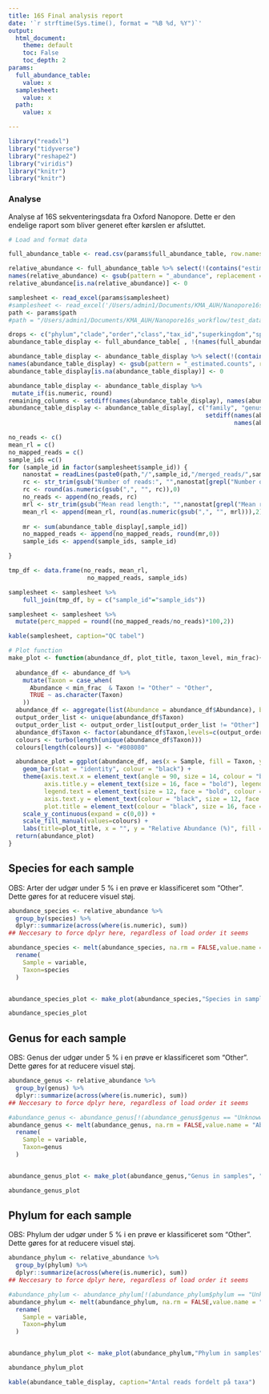 ```yaml
---
title: 16S Final analysis report
date: '`r strftime(Sys.time(), format = "%B %d, %Y")`'
output:
  html_document:
    theme: default
    toc: False
    toc_depth: 2
params:
  full_abundance_table:
    value: x
  samplesheet:
    value: x
  path:
    value: x

---
```


<style type="text/css">
.main-container {
  margin: auto;
}
</style>

```r
library("readxl")
library("tidyverse")
library("reshape2")
library("viridis")
library("knitr")
library("knitr")
```
### Analyse
Analyse af 16S sekventeringsdata fra Oxford Nanopore. Dette er den endelige raport som bliver generet efter kørslen er afsluttet.

```r
# Load and format data

full_abundance_table <- read.csv(params$full_abundance_table, row.names = "X")

relative_abundance <- full_abundance_table %>% select(!(contains("estimated.counts")))
names(relative_abundance) <- gsub(pattern = "_abundance", replacement = "", x = names(relative_abundance))
relative_abundance[is.na(relative_abundance)] <- 0

samplesheet <- read_excel(params$samplesheet)
#samplesheet <- read_excel('/Users/admin1/Documents/KMA_AUH/Nanopore16s_workflow/test_data/test_sample.xlsx')
path <- params$path
#path = "/Users/admin1/Documents/KMA_AUH/Nanopore16s_workflow/test_data/no_sample/20220629_0931_MC-113039_FAT51411_0d48cde3/16s_output"
```
```r
drops <- c("phylum","clade","order","class","tax_id","superkingdom","species.group","subspecies","species.subgroup")
abundance_table_display <- full_abundance_table[ , !(names(full_abundance_table) %in% drops)]

abundance_table_display <- abundance_table_display %>% select(!(contains("abundance")))
names(abundance_table_display) <- gsub(pattern = "_estimated.counts", replacement = "", x = names(abundance_table_display))
abundance_table_display[is.na(abundance_table_display)] <- 0

abundance_table_display <- abundance_table_display %>% 
 mutate_if(is.numeric, round)
remaining_columns <- setdiff(names(abundance_table_display), names(abundance_table_display)[1:3])
abundance_table_display <- abundance_table_display[, c("family", "genus", "species", 
                                                       setdiff(names(abundance_table_display),
                                                               names(abundance_table_display)[1:3]))]


```

```r
no_reads <- c()
mean_rl = c()
no_mapped_reads = c()
sample_ids =c()
for (sample_id in factor(samplesheet$sample_id)) {
    nanostat = readLines(paste0(path,"/",sample_id,"/merged_reads/",sample_id,"_nanostat"))
    rc <- str_trim(gsub("Number of reads:", "",nanostat[grepl("Number of reads:", nanostat)]))
    rc <- round(as.numeric(gsub(",", "", rc)),0)
    no_reads <- append(no_reads, rc)
    mrl <- str_trim(gsub("Mean read length:", "",nanostat[grepl("Mean read length:", nanostat)]))
    mean_rl <- append(mean_rl, round(as.numeric(gsub(",", "", mrl))),2)
    
    mr <- sum(abundance_table_display[,sample_id])
    no_mapped_reads <- append(no_mapped_reads, round(mr,0))
    sample_ids <- append(sample_ids, sample_id)

}

tmp_df <- data.frame(no_reads, mean_rl,  
                      no_mapped_reads, sample_ids) 

samplesheet <- samplesheet %>% 
    full_join(tmp_df, by = c("sample_id"="sample_ids")) 

samplesheet <- samplesheet %>%
  mutate(perc_mapped = round((no_mapped_reads/no_reads)*100,2))

```

```r
kable(samplesheet, caption="QC tabel")
```

```r
# Plot function
make_plot <- function(abundance_df, plot_title, taxon_level, min_frac){
  
  abundance_df <- abundance_df %>% 
    mutate(Taxon = case_when(
      Abundance < min_frac  & Taxon != "Other" ~ "Other",
      TRUE ~ as.character(Taxon)
    ))
  abundance_df <- aggregate(list(Abundance = abundance_df$Abundance), by=list(Taxon=abundance_df$Taxon, Sample=abundance_df$Sample), FUN=sum)
  output_order_list <- unique(abundance_df$Taxon)
  output_order_list <- output_order_list[output_order_list != "Other"]
  abundance_df$Taxon <- factor(abundance_df$Taxon,levels=c(output_order_list,"Other"))
  colours <- turbo(length(unique(abundance_df$Taxon)))
  colours[length(colours)] <- "#808080"

  abundance_plot = ggplot(abundance_df, aes(x = Sample, fill = Taxon, y = Abundance)) + 
    geom_bar(stat = "identity", colour = "black") + 
    theme(axis.text.x = element_text(angle = 90, size = 14, colour = "black", vjust = 0.5, hjust = 1, face= "bold"), 
          axis.title.y = element_text(size = 16, face = "bold"), legend.title = element_text(size = 16, face = "bold"), 
          legend.text = element_text(size = 12, face = "bold", colour = "black"), 
          axis.text.y = element_text(colour = "black", size = 12, face = "bold"),
          plot.title = element_text(colour = "black", size = 16, face = "bold")) + 
    scale_y_continuous(expand = c(0,0)) + 
    scale_fill_manual(values=colours) +
    labs(title=plot_title, x = "", y = "Relative Abundance (%)", fill = taxon_level)
  return(abundance_plot)
}
```


## Species for each sample
OBS: Arter der udgør under 5 % i en prøve er klassificeret som "Other". Dette gøres for at reducere visuel støj. 

```r
abundance_species <- relative_abundance %>% 
  group_by(species) %>% 
  dplyr::summarize(across(where(is.numeric), sum))
## Neccesary to force dplyr here, regardless of load order it seems

abundance_species <- melt(abundance_species, na.rm = FALSE,value.name = "Abundance", id = 'species') %>% 
  rename(
    Sample = variable,
    Taxon=species
  )


abundance_species_plot <- make_plot(abundance_species,"Species in samples", "Species", 0.05)

abundance_species_plot
```

## Genus for each sample
OBS: Genus der udgør under 5 % i en prøve er klassificeret som "Other". Dette gøres for at reducere visuel støj. 

```r
abundance_genus <- relative_abundance %>% 
  group_by(genus) %>% 
  dplyr::summarize(across(where(is.numeric), sum))
## Neccesary to force dplyr here, regardless of load order it seems

#abundance_genus <- abundance_genus[!(abundance_genus$genus == "Unknowwn"), ]
abundance_genus <- melt(abundance_genus, na.rm = FALSE,value.name = "Abundance", id = 'genus') %>% 
  rename(
    Sample = variable,
    Taxon=genus
  )


abundance_genus_plot <- make_plot(abundance_genus,"Genus in samples", "Genus", 0.05)

abundance_genus_plot
```

## Phylum for each sample
OBS: Phylum  der udgør under 5 % i en prøve er klassificeret som "Other". Dette gøres for at reducere visuel støj. 

```r
abundance_phylum <- relative_abundance %>% 
  group_by(phylum) %>% 
  dplyr::summarize(across(where(is.numeric), sum))
## Neccesary to force dplyr here, regardless of load order it seems

#abundance_phylum <- abundance_phylum[!(abundance_phylum$phylum == "Unknowwn"), ]
abundance_phylum <- melt(abundance_phylum, na.rm = FALSE,value.name = "Abundance", id = 'phylum') %>% 
  rename(
    Sample = variable,
    Taxon=phylum
  )


abundance_phylum_plot <- make_plot(abundance_phylum,"Phylum in samples", "phylum", 0.05)

abundance_phylum_plot
```
```r
kable(abundance_table_display, caption="Antal reads fordelt på taxa")
```